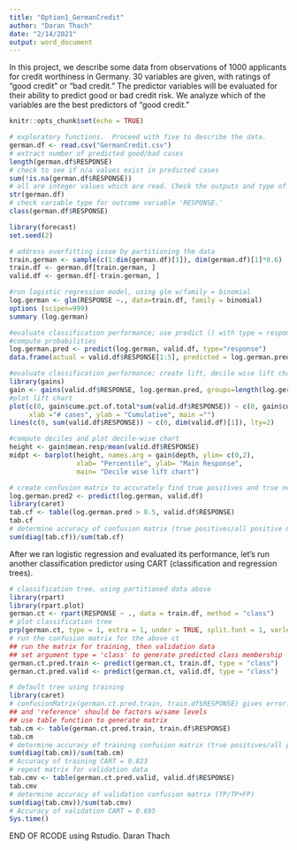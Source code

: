 ---
title: "Option1_GermanCredit"
author: "Daran Thach"
date: "2/14/2021"
output: word_document
---
In this project, we describe some data from observations of 1000 applicants for credit worthiness in Germany.  30 variables are given, with ratings of "good credit" or "bad credit."  The predictor variables will be evaluated for their ability to predict good or bad credit risk.  We analyze which of the variables are the best predictors of "good credit."
```{r setup, include=TRUE}
knitr::opts_chunk$set(echo = TRUE)

# exploratory functions.  Proceed with five to describe the data.
german.df <- read.csv("GermanCredit.csv")
# extract number of predicted good/bad cases
length(german.df$RESPONSE)
# check to see if n/a values exist in predicted cases
sum(!is.na(german.df$RESPONSE))
# all are integer values which are read. Check the outputs and type of data for each variable category
str(german.df)
# check variable type for outcome variable 'RESPONSE.'
class(german.df$RESPONSE)

```



```{r}
library(forecast)
set.seed(2)

# address overfitting issue by partitioning the data
train.german <- sample(c(1:dim(german.df)[1]), dim(german.df)[1]*0.6)
train.df <- german.df[train.german, ]
valid.df <- german.df[-train.german, ]

#run logistic regression model, using glm w/family = binomial
log.german <- glm(RESPONSE ~., data=train.df, family = binomial)
options (scipen=999)
summary (log.german)

#evaluate classification performance; use predict () with type = response to
#compute probabilities
log.german.pred <- predict(log.german, valid.df, type="response")
data.frame(actual = valid.df$RESPONSE[1:5], predicted = log.german.pred[1:5])

#evaluate classification performance; create lift, decile wise lift chart
library(gains)
gain <- gains(valid.df$RESPONSE, log.german.pred, groups=length(log.german.pred))
#plot lift chart
plot(c(0, gain$cume.pct.of.total*sum(valid.df$RESPONSE)) ~ c(0, gain$cume.obs),
     xlab ="# cases", ylab = "Cumulative", main ="")
lines(c(0, sum(valid.df$RESPONSE)) ~ c(0, dim(valid.df)[1]), lty=2)

#compute deciles and plot decile-wise chart
height <- gain$mean.resp/mean(valid.df$RESPONSE)
midpt <- barplot(height, names.arg = gain$depth, ylim= c(0,2), 
                 xlab= "Percentile", ylab= "Main Response", 
                 main= "Decile wise lift chart")

# create confusion matrix to accurately find true positives and true negatives
log.german.pred2 <- predict(log.german, valid.df)
library(caret)
tab.cf <- table(log.german.pred > 0.5, valid.df$RESPONSE)
tab.cf
# determine accuracy of confusion matrix (true positives/all positive & negative)
sum(diag(tab.cf))/sum(tab.cf)
```

After we ran logistic regression and evaluated its performance, let's run another classification predictor using CART (classification and regression trees).

```{r}
# classification tree, using partitioned data above
library(rpart)
library(rpart.plot)
german.ct <- rpart(RESPONSE ~ ., data = train.df, method = "class")
# plot classification tree
prp(german.ct, type = 1, extra = 1, under = TRUE, split.font = 1, varlen = -10)
# run the confusion matrix for the above ct
## run the matrix for training, then validation data
## set argument type = 'class' to generate predicted class membership
german.ct.pred.train <- predict(german.ct, train.df, type = "class")
german.ct.pred.valid <- predict(german.ct, valid.df, type = "class")

# default tree using training
library(caret)
# confusionMatrix(german.ct.pred.train, train.df$RESPONSE) gives error: 'data'
## and 'reference' should be factors w/same levels
## use table function to generate matrix
tab.cm <- table(german.ct.pred.train, train.df$RESPONSE)
tab.cm
# determine accuracy of training confusion matrix (true positives/all positive & negative)
sum(diag(tab.cm))/sum(tab.cm)
# Accuracy of training CART = 0.823
# repeat matrix for validation data
tab.cmv <- table(german.ct.pred.valid, valid.df$RESPONSE)
tab.cmv
# determine accuracy of validation confusion matrix (TP/TP+FP)
sum(diag(tab.cmv))/sum(tab.cmv)
# Accuracy of validation CART = 0.695
Sys.time()
```

END OF RCODE using Rstudio. Daran Thach